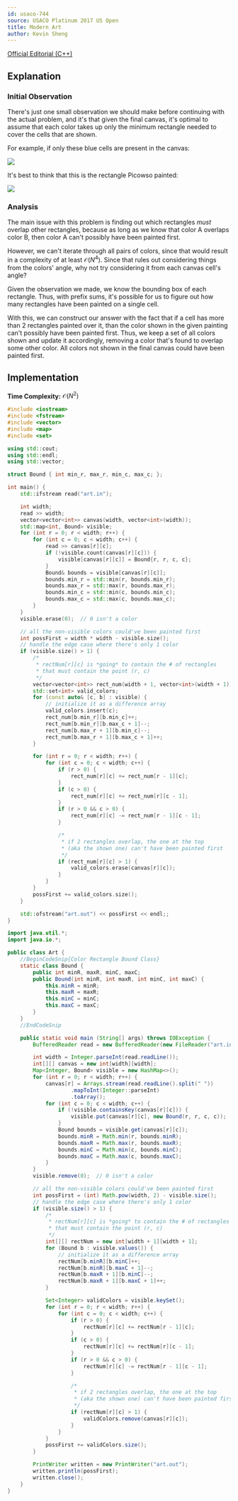 ```yaml
---
id: usaco-744
source: USACO Platinum 2017 US Open
title: Modern Art
author: Kevin Sheng
---
```


[Official Editorial (C++)](http://www.usaco.org/current/data/sol_art_platinum_open17.html)

## Explanation

### Initial Observation

There's just one small observation we should make before continuing with the actual problem,
and it's that given the final canvas, it's optimal to assume that each color takes up only
the minimum rectangle needed to cover the cells that are shown.

For example, if only these blue cells are present in the canvas:

![](usaco-744/given.png)

It's best to think that this is the rectangle Picowso painted:

![](usaco-744/filled.png)

### Analysis

The main issue with this problem is finding out which rectangles *must* overlap other rectangles,
because as long as we know that color A overlaps color B, then color A can't possibly have been painted first.

However, we can't iterate through all pairs of colors, since that would result in a complexity of at least $\mathcal{O}(N^4)$.
Since that rules out considering things from the colors' angle, why not try considering it from each canvas cell's angle?

Given the observation we made, we know the bounding box of each rectangle.
Thus, with prefix sums, it's possible for us to figure out how many rectangles have been painted
on a single cell.

With this, we can construct our answer with the fact that if a cell has more than
2 rectangles painted over it, than the color shown in the given painting can't possibly have been painted first.
Thus, we keep a set of all colors shown and update it accordingly, removing a color that's found to overlap some other color.
All colors not shown in the final canvas could have been painted first.

## Implementation

**Time Complexity:** $\mathcal{O}(N^2)$

<LanguageSection>
<CPPSection>

```cpp
#include <iostream>
#include <fstream>
#include <vector>
#include <map>
#include <set>

using std::cout;
using std::endl;
using std::vector;

struct Bound { int min_r, max_r, min_c, max_c; };

int main() {
	std::ifstream read("art.in");

	int width;
	read >> width;
	vector<vector<int>> canvas(width, vector<int>(width));
	std::map<int, Bound> visible;
	for (int r = 0; r < width; r++) {
		for (int c = 0; c < width; c++) {
			read >> canvas[r][c];
			if (!visible.count(canvas[r][c])) {
				visible[canvas[r][c]] = Bound{r, r, c, c};
			}
			Bound& bounds = visible[canvas[r][c]];
			bounds.min_r = std::min(r, bounds.min_r);
			bounds.max_r = std::max(r, bounds.max_r);
			bounds.min_c = std::min(c, bounds.min_c);
			bounds.max_c = std::max(c, bounds.max_c);
		}
	}
	visible.erase(0);  // 0 isn't a color

	// all the non-visible colors could've been painted first
	int possFirst = width * width - visible.size();
	// handle the edge case where there's only 1 color
	if (visible.size() > 1) {
		/*
		 * rectNum[r][c] is *going* to contain the # of rectangles
		 * that must contain the point (r, c)
		 */
		vector<vector<int>> rect_num(width + 1, vector<int>(width + 1));
		std::set<int> valid_colors;
		for (const auto& [c, b] : visible) {
			// initialize it as a difference array
			valid_colors.insert(c);
			rect_num[b.min_r][b.min_c]++;
			rect_num[b.min_r][b.max_c + 1]--;
			rect_num[b.max_r + 1][b.min_c]--;
			rect_num[b.max_r + 1][b.max_c + 1]++;
		}

		for (int r = 0; r < width; r++) {
			for (int c = 0; c < width; c++) {
				if (r > 0) {
					rect_num[r][c] += rect_num[r - 1][c];
				}
				if (c > 0) {
					rect_num[r][c] += rect_num[r][c - 1];
				}
				if (r > 0 && c > 0) {
					rect_num[r][c] -= rect_num[r - 1][c - 1];
				}

				/*
				 * if 2 rectangles overlap, the one at the top
				 * (aka the shown one) can't have been painted first
				 */
				if (rect_num[r][c] > 1) {
					valid_colors.erase(canvas[r][c]);
				}
			}
		}
		possFirst += valid_colors.size();
	}

	std::ofstream("art.out") << possFirst << endl;;
}
```

</CPPSection>
<JavaSection>

```java
import java.util.*;
import java.io.*;

public class Art {
	//BeginCodeSnip{Color Rectangle Bound Class}
	static class Bound {
		public int minR, maxR, minC, maxC;
		public Bound(int minR, int maxR, int minC, int maxC) {
			this.minR = minR;
			this.maxR = maxR;
			this.minC = minC;
			this.maxC = maxC;
		}
	}
	//EndCodeSnip

	public static void main (String[] args) throws IOException {
		BufferedReader read = new BufferedReader(new FileReader("art.in"));

		int width = Integer.parseInt(read.readLine());
		int[][] canvas = new int[width][width];
		Map<Integer, Bound> visible = new HashMap<>();
		for (int r = 0; r < width; r++) {
			canvas[r] = Arrays.stream(read.readLine().split(" "))
					.mapToInt(Integer::parseInt)
					.toArray();
			for (int c = 0; c < width; c++) {
				if (!visible.containsKey(canvas[r][c])) {
					visible.put(canvas[r][c], new Bound(r, r, c, c));
				}
				Bound bounds = visible.get(canvas[r][c]);
				bounds.minR = Math.min(r, bounds.minR);
				bounds.maxR = Math.max(r, bounds.maxR);
				bounds.minC = Math.min(c, bounds.minC);
				bounds.maxC = Math.max(c, bounds.maxC);
			}
		}
		visible.remove(0);  // 0 isn't a color

		// all the non-visible colors could've been painted first
		int possFirst = (int) Math.pow(width, 2) - visible.size();
		// handle the edge case where there's only 1 color
		if (visible.size() > 1) {
			/*
			 * rectNum[r][c] is *going* to contain the # of rectangles
			 * that must contain the point (r, c)
			 */
			int[][] rectNum = new int[width + 1][width + 1];
			for (Bound b : visible.values()) {
				// initialize it as a difference array
				rectNum[b.minR][b.minC]++;
				rectNum[b.minR][b.maxC + 1]--;
				rectNum[b.maxR + 1][b.minC]--;
				rectNum[b.maxR + 1][b.maxC + 1]++;
			}

			Set<Integer> validColors = visible.keySet();
			for (int r = 0; r < width; r++) {
				for (int c = 0; c < width; c++) {
					if (r > 0) {
						rectNum[r][c] += rectNum[r - 1][c];
					}
					if (c > 0) {
						rectNum[r][c] += rectNum[r][c - 1];
					}
					if (r > 0 && c > 0) {
						rectNum[r][c] -= rectNum[r - 1][c - 1];
					}

					/*
					 * if 2 rectangles overlap, the one at the top
					 * (aka the shown one) can't have been painted first
					 */
					if (rectNum[r][c] > 1) {
						validColors.remove(canvas[r][c]);
					}
				}
			}
			possFirst += validColors.size();
		}

		PrintWriter written = new PrintWriter("art.out");
		written.println(possFirst);
		written.close();
	}
}
```

</JavaSection>
</LanguageSection>
